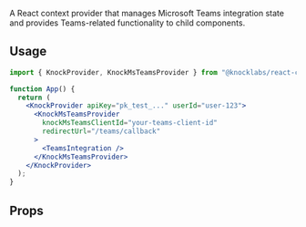 A React context provider that manages Microsoft Teams integration state and provides Teams-related functionality to child components.

## Usage

```jsx
import { KnockProvider, KnockMsTeamsProvider } from "@knocklabs/react-core";

function App() {
  return (
    <KnockProvider apiKey="pk_test_..." userId="user-123">
      <KnockMsTeamsProvider
        knockMsTeamsClientId="your-teams-client-id"
        redirectUrl="/teams/callback"
      >
        <TeamsIntegration />
      </KnockMsTeamsProvider>
    </KnockProvider>
  );
}
```

## Props

<Attributes>
  <Attribute
    name="knockMsTeamsClientId"
    type="string"
    description="The Microsoft Teams client ID for your Knock Teams integration."
    isRequired
  />
  <Attribute
    name="redirectUrl"
    type="string"
    description="The URL to redirect to after Microsoft Teams authentication."
    isRequired
  />
  <Attribute
    name="children"
    type="ReactNode"
    description="Child components that will have access to the Teams context."
  />
</Attributes>
